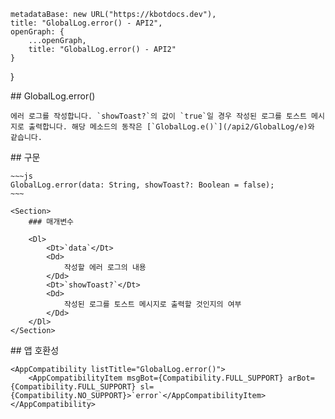 
    metadataBase: new URL("https://kbotdocs.dev"),
    title: "GlobalLog.error() - API2",
    openGraph: {
        ...openGraph,
        title: "GlobalLog.error() - API2"
    }
}

<Section>
    ## GlobalLog.error()

    에러 로그를 작성합니다. `showToast?`의 값이 `true`일 경우 작성된 로그를 토스트 메시지로 출력합니다. 해당 메소드의 동작은 [`GlobalLog.e()`](/api2/GlobalLog/e)와 같습니다.
</Section>
<Section>
    ## 구문

    ~~~js
    GlobalLog.error(data: String, showToast?: Boolean = false);
    ~~~

    <Section>
        ### 매개변수

        <Dl>
            <Dt>`data`</Dt>
            <Dd>
                작성할 에러 로그의 내용
            </Dd>
            <Dt>`showToast?`</Dt>
            <Dd>
                작성된 로그를 토스트 메시지로 출력할 것인지의 여부
            </Dd>
        </Dl>
    </Section>
</Section>
<Section>
    ## 앱 호환성

    <AppCompatibility listTitle="GlobalLog.error()">
        <AppCompatibilityItem msgBot={Compatibility.FULL_SUPPORT} arBot={Compatibility.FULL_SUPPORT} sl={Compatibility.NO_SUPPORT}>`error`</AppCompatibilityItem>
    </AppCompatibility>
</Section>